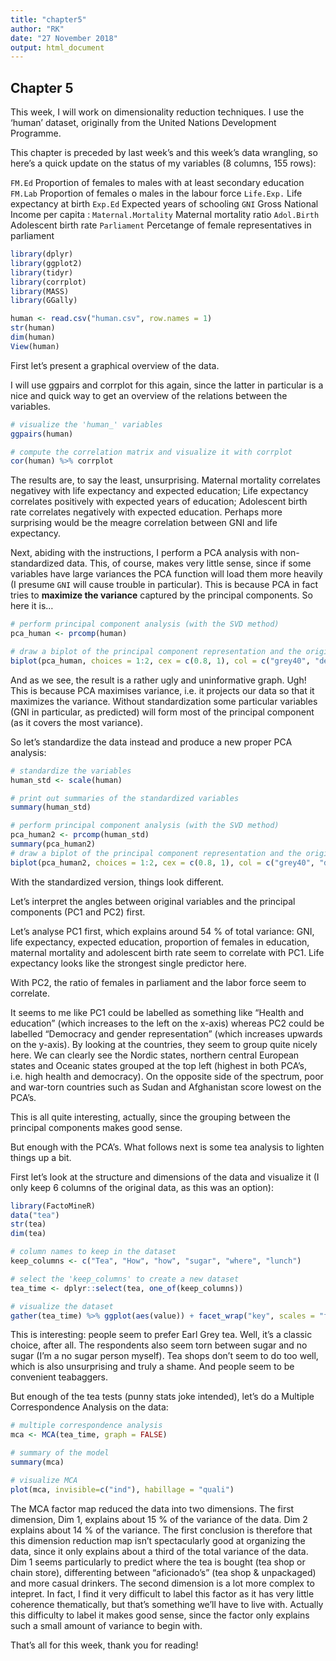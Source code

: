 ```yaml
---
title: "chapter5"
author: "RK"
date: "27 November 2018"
output: html_document
---
```


## Chapter 5

This week, I will work on dimensionality reduction techniques. I use the 'human' dataset, originally from the United Nations Development Programme.

This chapter is preceded by last week's and this week's data wrangling, so here's a quick update on the status of my variables (8 columns, 155 rows):

`FM.Ed` Proportion of females to males with at least secondary education
`FM.Lab`  Proportion of females o males in the labour force
`Life.Exp.` Life expectancy at birth
`Exp.Ed` Expected years of schooling 
`GNI` Gross National Income per capita               : 
`Maternal.Mortality` Maternal mortality ratio
`Adol.Birth` Adolescent birth rate
`Parliament` Percetange of female representatives in parliament


```r
library(dplyr)
library(ggplot2)
library(tidyr)
library(corrplot)
library(MASS)
library(GGally)
```

```r
human <- read.csv("human.csv", row.names = 1)
str(human)
dim(human)
View(human)
```

First let's present a graphical overview of the data.

I will use ggpairs and corrplot for this again, since the latter in particular is a nice and quick way to get an overview of the relations between the variables.

```r

# visualize the 'human_' variables
ggpairs(human)

# compute the correlation matrix and visualize it with corrplot
cor(human) %>% corrplot
```

The results are, to say the least, unsurprising. Maternal mortality correlates negativey with life expectancy and expected education; Life expectancy correlates positively with expected years of education; Adolescent birth rate correlates negatively with expected education. Perhaps more surprising would be the meagre correlation between GNI and life expectancy.

Next, abiding with the instructions, I perform a PCA analysis with non-standardized data. This, of course, makes very little sense, since if some variables have large variances the PCA function will load them more heavily (I presume `GNI` will cause trouble in particular). This is because PCA in fact tries to **maximize the variance** captured by the principal components. So here it is...

```r

# perform principal component analysis (with the SVD method)
pca_human <- prcomp(human)

# draw a biplot of the principal component representation and the original variables
biplot(pca_human, choices = 1:2, cex = c(0.8, 1), col = c("grey40", "deeppink2"))
```

And as we see, the result is a rather ugly and uninformative graph. Ugh! This is because PCA maximises variance, i.e. it projects our data so that it maximizes the variance. Without standardization some particular variables (GNI in particular, as predicted) will form most of the principal component (as it covers the most variance).

So let's standardize the data instead and produce a new proper PCA analysis:


```r
# standardize the variables
human_std <- scale(human)

# print out summaries of the standardized variables
summary(human_std)

# perform principal component analysis (with the SVD method)
pca_human2 <- prcomp(human_std)
summary(pca_human2)
# draw a biplot of the principal component representation and the original variables
biplot(pca_human2, choices = 1:2, cex = c(0.8, 1), col = c("grey40", "deeppink2"), main = "PC1 is related to democracy and gender equality, PC2 is related to health, wealth and education")
```

With the standardized version, things look different.

Let's interpret the angles between original variables and the principal components (PC1 and PC2) first. 

Let's analyse PC1 first, which explains around 54 % of total variance: GNI, life expectancy, expected education, proportion of females in education, maternal mortality and adolescent birth rate seem to correlate with PC1. Life expectancy looks like the strongest single predictor here.

With PC2, the ratio of females in parliament and the labor force seem to correlate.

It seems to me like PC1 could be labelled as something like "Health and education" (which increases to the left on the x-axis) whereas PC2 could be labelled "Democracy and gender representation" (which increases upwards on the y-axis). By looking at the countries, they seem to group quite nicely here. We can clearly see the Nordic states, northern central European states and Oceanic states grouped at the top left (highest in both PCA's, i.e. high health and democracy). On the opposite side of the spectrum, poor and war-torn countries such as Sudan and Afghanistan score lowest on the PCA's.

This is all quite interesting, actually, since the grouping between the principal components makes good sense.

But enough with the PCA's. What follows next is some tea analysis to lighten things up a bit.

First let's look at the structure and dimensions of the data and visualize it (I only keep 6 columns of the original data, as this was an option):

```r
library(FactoMineR)
data("tea")
str(tea)
dim(tea)

# column names to keep in the dataset
keep_columns <- c("Tea", "How", "how", "sugar", "where", "lunch")

# select the 'keep_columns' to create a new dataset
tea_time <- dplyr::select(tea, one_of(keep_columns))

# visualize the dataset
gather(tea_time) %>% ggplot(aes(value)) + facet_wrap("key", scales = "free") + geom_bar() + theme(axis.text.x = element_text(angle = 45, hjust = 1, size = 8))

```

This is interesting: people seem to prefer Earl Grey tea. Well, it's a classic choice, after all. The respondents also seem torn between sugar and no sugar (I'm a no sugar person myself). Tea shops don't seem to do too well, which is also unsurprising and truly a shame. And people seem to be convenient teabaggers.

But enough of the tea tests (punny stats joke intended), let's do a Multiple Correspondence Analysis on the data:

```r
# multiple correspondence analysis
mca <- MCA(tea_time, graph = FALSE)

# summary of the model
summary(mca)

# visualize MCA
plot(mca, invisible=c("ind"), habillage = "quali")
```

The MCA factor map reduced the data into two dimensions. The first dimension, Dim 1, explains about 15 % of the variance of the data. Dim 2 explains about 14 % of the variance. The first conclusion is therefore that this dimension reduction map isn't spectacularly good at organizing the data, since it only explains about a third of the total variance of the data. Dim 1 seems particularly to predict where the tea is bought (tea shop or chain store), differenting between "aficionado's" (tea shop & unpackaged) and more casual drinkers. The second dimension is a lot more complex to intepret. In fact, I find it very difficult to label this factor as it has very little coherence thematically, but that's something we'll have to live with. Actually this difficulty to label it makes good sense, since the factor only explains such a small amount of variance to begin with.

That's all for this week, thank you for reading!